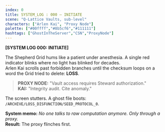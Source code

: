 ```yaml
---
index: 0
title: SYSTEM_LOG : 000 — INITIATE
scene: "Q-Lattice Vaults, sub-level"
characters: ["Arlen Kai", "Proxy Node"]
palette: ["#00ffff","#8b5cf6","#111111"]
hashtags: ["GhostInTheServer","CSN","ProxyNode"]
---
```


**[SYSTEM LOG 000: INITIATE]**

The Shepherd Grid hums like a patient under anesthesia. A single red indicator blinks where no light has blinked for decades.  
Arlen Kai scrolls past forbidden branches until the checksum loops on a word the Grid tried to delete: **LOSS**.

> **PROXY NODE:** "Vault access requires Steward authorization."  
> **KAI:** "Integrity audit. Cite anomaly."

The screen stutters. A ghost file boots: `/ARCHIVE/LOSS_DISFUNCTION/SEED_PROTOCOL_0`.

**System memo:** *No one talks to raw computation anymore. Only through a proxy.*  
**Result:** The proxy flinches first.
